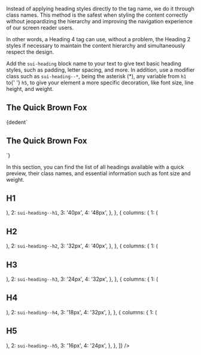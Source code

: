 
<Section contained={true} style={{ paddingTop: 0 }}>
	<p>
		Instead of applying heading styles directly to the tag name, we do it
		through class names. This method is the safest when styling the content
		correctly without jeopardizing the hierarchy and improving the
		navigation experience of our screen reader users.
	</p>
	<p>
		In other words, a Heading 4 tag can use, without a problem, the Heading
		2 styles if necessary to maintain the content hierarchy and
		simultaneously respect the design.
	</p>
</Section>

<Section title="Usage" contained={true} border={true} style={{ paddingTop: 0 }}>
	<p>
		Add the <Code>sui-heading</Code> block name to your text to give text
		basic heading styles, such as padding, letter spacing, and more. In
		addition, use a modifier class such as <Code>sui-heading--*</Code>,
		being the asterisk (*), any variable from <Code>h1</Code> to{' '}
		<Code>h5</Code>, to give your element a more specific decoration, like
		font size, line height, and weight.
	</p>
	<Preview wrapper={true}>
		<h1 className="sui-heading sui-heading--h1" style={{ margin: 0 }}>
			The Quick Brown Fox
		</h1>
	</Preview>
	<Snippet language="html">{dedent`
		<h1 class="sui-heading sui-heading--h1">The Quick Brown Fox</h1>
	`}</Snippet>
</Section>

<Section title="Comparison Table">
	<div className="csb-section__contained" style={{ marginBottom: 20 }}>
		<p>
			In this section, you can find the list of all headings available
			with a quick preview, their class names, and essential information
			such as font size and weight.
		</p>
	</div>
	<Preview>
		<Table
			headers={['Preview', 'Class Name', 'Font Size', 'Line Height']}
			content={[
				{
					columns: {
						1: (
							<div className="sui-wrap">
								<h1
									className="sui-heading sui-heading--h1"
									style={{ margin: 0 }}
								>
									H1
								</h1>
							</div>
						),
						2: <Code>sui-heading--h1</Code>,
						3: '40px',
						4: '48px',
					},
				},
				{
					columns: {
						1: (
							<div className="sui-wrap">
								<h1
									className="sui-heading sui-heading--h2"
									style={{ margin: 0 }}
								>
									H2
								</h1>
							</div>
						),
						2: <Code>sui-heading--h2</Code>,
						3: '32px',
						4: '40px',
					},
				},
				{
					columns: {
						1: (
							<div className="sui-wrap">
								<h1
									className="sui-heading sui-heading--h3"
									style={{ margin: 0 }}
								>
									H3
								</h1>
							</div>
						),
						2: <Code>sui-heading--h3</Code>,
						3: '24px',
						4: '32px',
					},
				},
				{
					columns: {
						1: (
							<div className="sui-wrap">
								<h1
									className="sui-heading sui-heading--h4"
									style={{ margin: 0 }}
								>
									H4
								</h1>
							</div>
						),
						2: <Code>sui-heading--h4</Code>,
						3: '18px',
						4: '32px',
					},
				},
				{
					columns: {
						1: (
							<div className="sui-wrap">
								<h1
									className="sui-heading sui-heading--h5"
									style={{ margin: 0 }}
								>
									H5
								</h1>
							</div>
						),
						2: <Code>sui-heading--h5</Code>,
						3: '16px',
						4: '24px',
					},
				},
			]}
		/>
	</Preview>
</Section>
